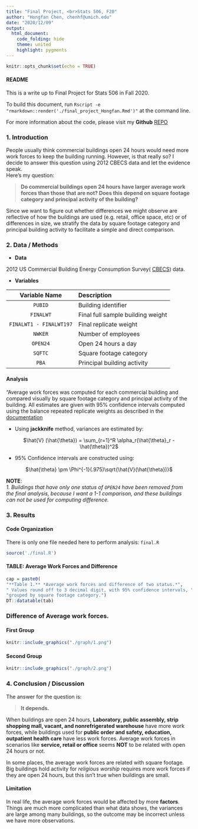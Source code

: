 ---
title: "Final Project, <br>Stats 506, F20"
author: "Hongfan Chen, chenhf@umich.edu"
date: "2020/12/09"
output: 
  html_document:
    code_folding: hide
    theme: united
    highlight: pygments
---

```{r setup, include=FALSE}
knitr::opts_chunk$set(echo = TRUE)
```

#### README

This is a write up to Final Project for Stats 506 in Fall 2020.

To build this document, run 
`Rscript -e "rmarkdown::render('./final_project_Hongfan.Rmd')"` at the command
line.    
  
For more information about the code, please visit my **Github** 
[REPO](https://github.com/HongfanChen/Stats506_final_project)

### 1. Introduction

People usually think commercial buildings open 24 hours would need more work 
forces to keep the building running. However, is that really so? I decide to 
answer this question using 2012 CBECS data and let the evidence speak.  
Here's my question:

> **Do commercial buildings open 24 hours have larger average work forces than those that are not?  Does this depend on square footage category and principal activity of the building?**    
    
  Since we want to figure out whether differences we might observe are 
reflective of how the buildings are used (e.g. retail, office space, etc)
or of differences in size, we stratify the data by square footage category
and principal building activity to facilitate a simple and direct comparison.
  
### 2. Data / Methods

*  **Data**
  
2012 US Commercial Building Energy Consumption Survey(
[CBECS](https://www.eia.gov/consumption/commercial/data/2012/index.php?view=microdata)) data.     

*  **Variables**

| Variable Name | Description |
| :----: | :---- |
| `PUBID` | Building identifier |
| `FINALWT` | Final full sample building weight |
| `FINALWT1 - FINALWT197` | Final replicate weight |
| `NWKER` | Number of employees |
| `OPEN24` | Open 24 hours a day |
| `SQFTC` | Square footage category |
| `PBA` | Principal building activity |


#### Analysis

“Average work forces was computed for each commercial building and compared
visually by square footage category and principal activity of the building.
All estimates are given with 95% confidence intervals computed using the
balance repeated replicate weights as described in the [documentation](https://www.eia.gov/consumption/commercial/data/2012/pdf/user_guide_public_use_aug2016.pdf)  

*  Using **jackknife** method, variances are estimated by:  

<center>
$\hat{V} (\hat{\theta}) = \sum_{r=1}^R \alpha_r(\hat{\theta}_r -\hat{\theta})^2$
</center>
  
*  95% Confidence intervals are constructed using:  
    
<center>
$\hat{\theta} \pm \Phi^{-1}(.975)\sqrt{\hat{V}(\hat{\theta})}$
</center>

**NOTE**:  
*1. Buildings that have only one status of `OPEN24` have been removed from the final analysis, because I want a 1-1 comparison, and these buildings can not be used for computing difference.*

### 3. Results

#### Code Organization

There is only one file needed here to perform analysis: `final.R`

```{r analysis, message = FALSE, warning=FALSE}
source('./final.R')
```

#### TABLE: Average Work Forces and Difference

```{r complete_table, fig.cap = cap}
cap = paste0(
"**Table 1.** *Average work forces and difference of two status.*",
" Values round off to 3 decimal digit, with 95% confidence intervals, ",
"grouped by square footage category.")
DT::datatable(tab)
```

### Difference of Average work forces. {.tabset .tabset-fade .tabset-pills}

#### First Group

```{r plot_1}
knitr::include_graphics("./graph/1.png")
```

#### Second Group

```{r plot_2}
knitr::include_graphics("./graph/2.png")
```

### 4. Conclusion / Discussion

The answer for the question is:

> **It depends.**

When buildings are open 24 hours, **Laboratory, public assembly, strip shopping mall, vacant, and nonrefrigerated warehouse** have more work forces, while buildings used for **public order and safety, education, outpatient health care** have less work forces. Average work forces in scenarios like **service, retail or office** seems **NOT** to be related with open 24 hours or not.

In some places, the average work forces are related with square footage. Big buildings hold activity for *religious worship* requires more work forces if they are open 24 hours, but this isn't true when buildings are small.
  
#### **Limitation**

In real life, the average work forces would be affected by more **factors**. Things are much more complicated than what data shows, the variances are large among many buildings, so the outcome may be incorrect unless we have more observations.